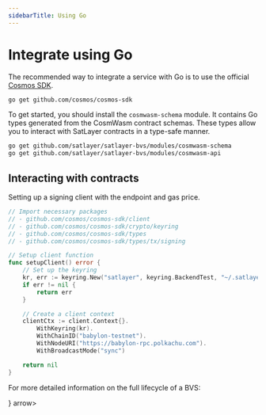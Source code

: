 ```yaml
---
sidebarTitle: Using Go
---
```



# Integrate using Go

The recommended way to integrate a service with Go is to use the official
[Cosmos SDK](github.com/cosmos/cosmos-sdk).

```bash filename="cosmos/comos-sdk" copy
go get github.com/cosmos/cosmos-sdk
```

To get started, you should install the `cosmwasm-schema` module.
It contains Go types generated from the CosmWasm contract schemas.
These types allow you to interact with SatLayer contracts in a type-safe manner.

```bash filename="satlayer/satlayer-bvs/modules" copy
go get github.com/satlayer/satlayer-bvs/modules/cosmwasm-schema
go get github.com/satlayer/satlayer-bvs/modules/cosmwasm-api
```

## Interacting with contracts

Setting up a signing client with the endpoint and gas price.

```go filename="client.go" copy
// Import necessary packages
// - github.com/cosmos/cosmos-sdk/client
// - github.com/cosmos/cosmos-sdk/crypto/keyring
// - github.com/cosmos/cosmos-sdk/types
// - github.com/cosmos/cosmos-sdk/types/tx/signing

// Setup client function
func setupClient() error {
    // Set up the keyring
    kr, err := keyring.New("satlayer", keyring.BackendTest, "~/.satlayer", nil)
    if err != nil {
        return err
    }

    // Create a client context
    clientCtx := client.Context{}.
        WithKeyring(kr).
        WithChainID("babylon-testnet").
        WithNodeURI("https://babylon-rpc.polkachu.com").
        WithBroadcastMode("sync")

    return nil
}
```

For more detailed information on the full lifecycle of a BVS:

<Cards num={1}>
  <Cards.Card
    title="Integrating with SatLayer (CosmWasm Contract)"
    href="/developers/cosmwasm"
    icon={<CubeIcon/>}
    arrow>
  </Cards.Card>
</Cards>